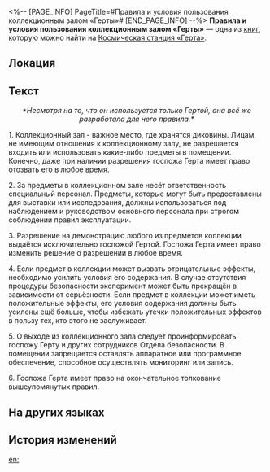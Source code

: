 <%-- [PAGE_INFO]
PageTitle=#Правила и условия пользования коллекционным залом «Герты»#
[END_PAGE_INFO] --%>
{{Дополнить}}
{{Книга Инфобокс
|id           = 137
|Название     = 
|Изображение  = Журнал с КСГ.png
|Мир          = Космическая станция «Герта»
|Томов        = 1
|Автор        = <!--нужно добавить-->
|Описание     = Правила и условия пользования коллекционным залом, хотя только госпожа Герта может входить в него.
|Том1         = {{tx}}
|Источник1    = {{tx|Отсутствует источник}}
|Персонажи    = 
|Фракции      = 
}}
'''Правила и условия пользования коллекционным залом «Герты»''' — одна из [[Книги|книг]], которую можно найти на [[Космическая станция «Герта»]].

==Локация==
{{Отметка карты|<!--название карты-->|<!--id отметки-->}}

==Текст==
<div align="center">''*Несмотря на то, что он используется только Гертой, она всё же разработала для него правила.*''</div>

1. Коллекционный зал - важное место, где хранятся диковины. Лицам, не имеющим отношения к коллекционному залу, не разрешается входить или использовать какие-либо предметы в помещении. Конечно, даже при наличии разрешения госпожа Герта имеет право отозвать его в любое время.

2. За предметы в коллекционном зале несёт ответственность специальный персонал. Предметы, которые могут быть предоставлены для выставки или исследования, должны использоваться под наблюдением и руководством основного персонала при строгом соблюдении правил эксплуатации.

3. Разрешение на демонстрацию любого из предметов коллекции выдаётся исключительно госпожой Гертой. Госпожа Герта имеет право изменить решение о разрешении в любое время.

4. Если предмет в коллекции может вызвать отрицательные эффекты, необходимо усилить условия его содержания. В случае отсутствия процедуры безопасности эксперимент может быть прекращён в зависимости от серьёзности. Если предмет в коллекции может иметь положительные эффекты, его условия содержания должны быть усилены ещё больше, чтобы избежать утечки положительных эффектов в пользу тех, кто этого не заслуживает.

5. О выходе из коллекционного зала следует проинформировать госпожу Герту и других сотрудников Отдела безопасности. В помещении запрещается оставлять аппаратное или программное обеспечение, способное осуществлять мониторинг или запись.

6. Госпожа Герта имеет право на окончательное толкование вышеупомянутых правил.

==На других языках==
{{На других языках
|en   = Herta Collection Room Code of Conduct
|zhs  = 黑塔藏品间使用守则
|zht  = 黑塔收藏間使用守則
|ja   = ヘルタコレクションルーム使用規則
|ko   = 헤르타 소장실 사용 수칙
|es   = Condiciones para el uso de la sala de colecciones de Herta
|fr   = Code de conduite de la salle des collections de Herta
|ru   = Правила и условия пользования коллекционным залом «Герты»
|th   = กฎการใช้งาน Herta Collection Room
|vi   = Quy Tắc Sử Dụng Phòng Sưu Tập Của Herta
|de   = Verhaltenskodex von Hertas Sammlungsraum
|id   = Syarat dan Ketentuan Penggunaan Ruang Koleksi Herta
|pt   = Código de Conduta da Sala de Coleção de Herta
}}

==История изменений==
{{История изменений|3.5}}

[[en:]]